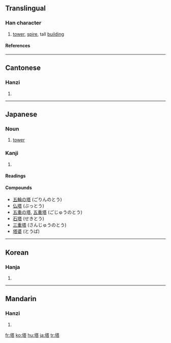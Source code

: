 {{see|墖}}

==Translingual==
===Han character===
{{Han char|rn=32|rad=土|as=10|sn=13|four=4416<sub>1</sub>|canj=土廿人口 (GTOR)}}
# [[tower]], [[spire]], tall [[building]]
====References====
{{Han ref|kx=0235.140|dkj=05332|dj=0473.070|hdz=10460.060|uh=5854|ud=22612|bh=B6F0|bd=46832}}
----
==Cantonese==
===Hanzi===
{{yue-hanzi|jyut=|y=taap3}}
# {{defn|Cantonese}}
----
==Japanese==

===Noun===
{{ja-noun|k|hira=とう|rom=tō}}

# [[tower]]

===Kanji===
{{ja-kanji|grade=c|rs=土10}}

# {{defn|Japanese}} 

====Readings====
{{ja-readings|on=[[とう]] (tō)|kun=[[てら]] (tera), [[おか]] (oka)}}

====Compounds====
*[[五輪の塔]] (ごりんのとう)
*[[仏塔]] (ぶっとう)
*[[五重の塔]], [[五重塔]] (ごじゅうのとう)
*[[石塔]] (せきとう)
*[[三重塔]] (さんじゅうのとう)
*[[塔婆]] (とうば)

----

==Korean==
===Hanja===
{{ko-hanja|hangeul=[[탑]]|rv=tap|mr=t'ap}}
# {{defn|Korean}}
----
==Mandarin==
===Hanzi===
{{cmn-hanzi|pin=[[tǎ]] ([[ta3]])|wg=t'a<sup>3</sup>}}
# {{defn|Mandarin}}

[[fr:塔]]
[[ko:塔]]
[[hu:塔]]
[[ja:塔]]
[[tr:塔]]